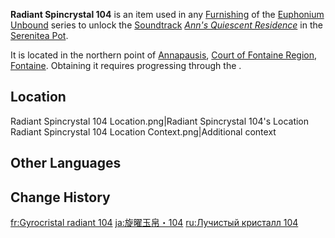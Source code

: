 {{Item Infobox
|id          = 141204
|image       = Item Radiant Spincrystal.png
|type        = Adventure Items
|group       = Radiant Spincrystals
|group2      = Fontaine Spincrystals
|quality     = 4
|invCategory = Precious Items
|description = This wondrous crystal contains a certain rhythm, like something beautiful woven from delicate silk. These items can be found throughout the mainland or from merchants who collect curios. The tune held within this crystal can be revivified in your Serenitea Pot using either "[[Euphonium Unbound: Winding]]" or "[[Euphonium Unbound: Soaring]]." The tune contained within this [[Radiant Spincrystal]] is "[[Ann's Quiescent Residence]]."
|source1     = [[Annapausis]]
|track       = Ann's Quiescent Residence
}}
'''Radiant Spincrystal 104''' is an item used in any [[Furnishing]] of the [[Euphonium Unbound]] series to unlock the [[Soundtrack]] ''[[Ann's Quiescent Residence]]'' in the [[Serenitea Pot]].

It is located in the northern point of [[Annapausis]], [[Court of Fontaine Region]], [[Fontaine]]. Obtaining it requires progressing through the {{Quest|Ann of the Narzissenkreuz}}.

==Location==
<gallery>
Radiant Spincrystal 104 Location.png|Radiant Spincrystal 104's Location
Radiant Spincrystal 104 Location Context.png|Additional context
</gallery>

==Other Languages==
{{Other Languages
|default_hidden = 1
|en      = Radiant Spincrystal 104
|zhs     = 旋曜玉帛・其一百零四
|zhs_rm  = 
|zht     = 旋曜玉帛・其一百零四
|zht_rm  = 
|zh_tl   = 
|ja      = 旋曜玉帛・104
|ja_rm   = Sen'you Gyokuhaku - Hyaku-yon
|ko      = 빛나는 결정・104
|ko_rm   = 
|ko_tl   = 
|es      = Girocristal radiante (104)
|es_tl   = 
|fr      = Gyrocristal radiant 104
|fr_tl   = 
|ru      = Лучистый кристалл 104
|ru_tl   = 
|th      = Radiant Spincrystal 104
|vi      = Ngọc Thạch Âm Vang 104
|vi_tl   = 
|de      = Strahlender Drehkristall CIV
|de_tl   = 
|id      = Radiant Spincrystal 104
|pt      = Cristal Rodopiante Radiante 104
|pt_tl   = 
|tr      = Parlak Burgu Kristal 104
|tr_tl   = 
|it      = Voltacristallo radioso 104
|it_tl   = 
}}

==Change History==
{{Change History|4.0}}

[[fr:Gyrocristal radiant 104]]
[[ja:旋曜玉帛・104]]
[[ru:Лучистый кристалл 104]]